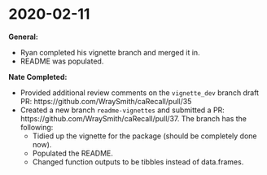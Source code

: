 # 2020-02-11 {#feb11}

**General:**

- Ryan completed his vignette branch and merged it in.
- README was populated.

**Nate Completed:**  

- Provided additional review comments on the `vignette_dev` branch draft PR: https://github.com/WraySmith/caRecall/pull/35
- Created a new branch `readme-vignettes` and submitted a PR: https://github.com/WraySmith/caRecall/pull/37. The branch has the following:
    - Tidied up the vignette for the package (should be completely done now).
    - Populated the README.
    - Changed function outputs to be tibbles instead of data.frames.



